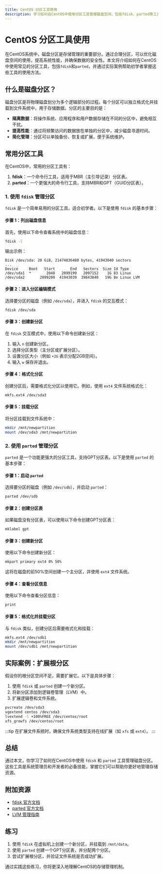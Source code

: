 ```yaml
---
title: CentOS 分区工具使用
description: 学习如何在CentOS中使用分区工具管理磁盘空间，包括fdisk、parted等工具的使用方法，以及实际案例和操作步骤。
---
```


# CentOS 分区工具使用

在CentOS系统中，磁盘分区是存储管理的重要部分。通过合理分区，可以优化磁盘空间的使用，提高系统性能，并确保数据的安全性。本文将介绍如何在CentOS中使用常见的分区工具，包括`fdisk`和`parted`，并通过实际案例帮助初学者掌握这些工具的使用方法。

## 什么是磁盘分区？

磁盘分区是将物理磁盘划分为多个逻辑部分的过程。每个分区可以独立格式化并挂载到文件系统中，用于存储数据。分区的主要目的是：

- **隔离数据**：将操作系统、应用程序和用户数据存储在不同的分区中，避免相互干扰。
- **提高性能**：通过将频繁访问的数据放在单独的分区中，减少磁盘寻道时间。
- **简化管理**：分区可以单独备份、恢复或扩展，便于系统维护。

## 常用分区工具

在CentOS中，常用的分区工具有：

1. **fdisk**：一个命令行工具，适用于MBR（主引导记录）分区表。
2. **parted**：一个更强大的命令行工具，支持MBR和GPT（GUID分区表）。

### 1. 使用 `fdisk` 管理分区

`fdisk` 是一个简单易用的分区工具，适合初学者。以下是使用 `fdisk` 的基本步骤：

#### 步骤 1：列出磁盘信息

首先，使用以下命令查看系统中的磁盘信息：

```bash
fdisk -l
```

输出示例：

```
Disk /dev/sda: 20 GiB, 21474836480 bytes, 41943040 sectors
...
Device     Boot   Start       End   Sectors  Size Id Type
/dev/sda1  *       2048   2099199   2097152    1G 83 Linux
/dev/sda2       2099200  41943039  39843840   19G 8e Linux LVM
```

#### 步骤 2：进入分区编辑模式

选择要分区的磁盘（例如 `/dev/sda`），并进入 `fdisk` 的交互模式：

```bash
fdisk /dev/sda
```

#### 步骤 3：创建新分区

在 `fdisk` 交互模式中，使用以下命令创建新分区：

1. 输入 `n` 创建新分区。
2. 选择分区类型（主分区或扩展分区）。
3. 设置分区大小（例如 `+2G` 表示分配2GB空间）。
4. 输入 `w` 保存并退出。

#### 步骤 4：格式化分区

创建分区后，需要格式化分区以使用它。例如，使用 `ext4` 文件系统格式化：

```bash
mkfs.ext4 /dev/sda3
```

#### 步骤 5：挂载分区

将分区挂载到文件系统中：

```bash
mkdir /mnt/newpartition
mount /dev/sda3 /mnt/newpartition
```

### 2. 使用 `parted` 管理分区

`parted` 是一个功能更强大的分区工具，支持GPT分区表。以下是使用 `parted` 的基本步骤：

#### 步骤 1：启动 `parted`

选择要分区的磁盘（例如 `/dev/sdb`），并启动 `parted`：

```bash
parted /dev/sdb
```

#### 步骤 2：创建分区表

如果磁盘没有分区表，可以使用以下命令创建GPT分区表：

```bash
mklabel gpt
```

#### 步骤 3：创建新分区

使用以下命令创建新分区：

```bash
mkpart primary ext4 0% 50%
```

这将在磁盘的前50%空间创建一个主分区，并使用 `ext4` 文件系统。

#### 步骤 4：查看分区信息

使用以下命令查看分区信息：

```bash
print
```

#### 步骤 5：格式化并挂载分区

与 `fdisk` 类似，创建分区后需要格式化和挂载：

```bash
mkfs.ext4 /dev/sdb1
mkdir /mnt/newpartition
mount /dev/sdb1 /mnt/newpartition
```

## 实际案例：扩展根分区

假设你的根分区空间不足，需要扩展它。以下是具体步骤：

1. 使用 `fdisk` 或 `parted` 创建一个新分区。
2. 将新分区添加到逻辑卷管理（LVM）中。
3. 扩展逻辑卷和文件系统。

```bash
pvcreate /dev/sda3
vgextend centos /dev/sda3
lvextend -l +100%FREE /dev/centos/root
xfs_growfs /dev/centos/root
```

:::tip
在扩展文件系统时，确保文件系统类型支持在线扩展（如 `xfs` 或 `ext4`）。
:::

## 总结

通过本文，你学习了如何在CentOS中使用 `fdisk` 和 `parted` 工具管理磁盘分区。这些工具是系统管理员和开发者的必备技能，掌握它们可以帮助你更好地管理存储资源。

## 附加资源

- [fdisk 官方文档](https://man7.org/linux/man-pages/man8/fdisk.8.html)
- [parted 官方文档](https://www.gnu.org/software/parted/manual/parted.html)
- [LVM 管理指南](https://access.redhat.com/documentation/en-us/red_hat_enterprise_linux/8/html/configuring_and_managing_logical_volumes/index)

## 练习

1. 使用 `fdisk` 在虚拟机上创建一个新分区，并挂载到 `/mnt/data`。
2. 使用 `parted` 创建一个GPT分区表，并分配两个分区。
3. 尝试扩展根分区，并验证文件系统是否成功扩展。

通过实践这些练习，你将更深入地理解CentOS的存储管理机制。